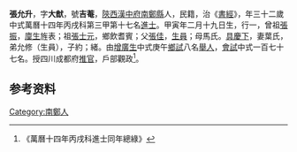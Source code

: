 {{Otheruses|other=名为张允升的其他人物|張大猷 (萬曆乙未進士)}}
{{Otheruses|other=名为张大猷的其他人物|张大猷}}
{{明清人物信息框
| 姓名 = 張允升
| 原名 =
| 圖片名稱= 
| 圖片大小 =
| 圖片說明 = 
| 最高職務 =
| 國家 = 大明 
| 爵位 =
| 籍貫 = [[陝西|陝西]][[漢中府|漢中府]][[南鄭縣|南鄭縣]]
| 族裔 = 
| 旗籍 = 
| 字號 = 
| 諡號 =
| 出生日期 = 甲寅年二月十九日
| 出生地點 =
| 逝世日期 = 
| 逝世地點 =
| 墓葬 =
| 配偶 = 葉氏
| 親屬 = 曾祖[[張振|張振]]，祖[[張士元|張士元]]，父[[張佳|張佳]]，母馬氏
| 出身 =
* 萬曆十四年丙戌科進士
| 經歷 =
| 著作 =  
}}
'''張允升'''{{BD|1555年||？年||}}，字'''大猷'''，號'''吉菴'''，[[陝西|陝西]][[漢中府|漢中府]][[南鄭縣|南鄭縣]]人，民籍，治《[[書經|書經]]》，年三十二歲中式萬曆十四年丙戌科第三甲第十七名[[進士|進士]]。甲寅年二月十九日生，行一，曾祖[[張振|張振]]，[[廩生|廩生]]旌表；祖[[張士元|張士元]]，鄉飲耆賓；父[[張佳|張佳]]，[[生員|生員]]；母馬氏。[[具慶下|具慶下]]，妻葉氏，弟允修（生員），子約；緒。由[[增廣生|增廣生]]中式庚午[[鄉試|鄉試]]八名[[舉人|舉人]]，[[會試|會試]]中式一百七十七名。授四川成都府[[推官|推官]]，戶部觀政<ref>《萬曆十四年丙戌科進士同年總綠》</ref>。

== 参考资料 ==
{{reflist}}

{{萬曆十四年丙戌科殿试金榜}}

{{Authority control}}

{{DEFAULTSORT:}}
[[Category:南鄭人|Category:南鄭人]]


{{明朝人物小作品}}